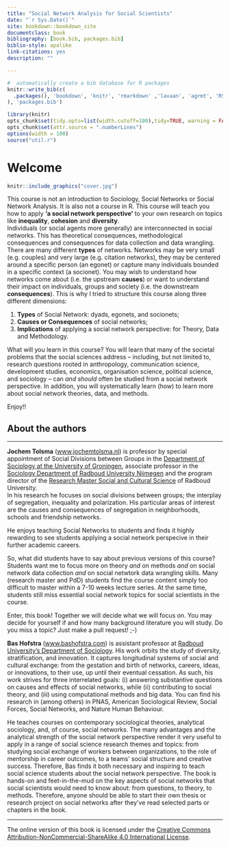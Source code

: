 ```yaml
---
title: "Social Network Analysis for Social Scientists"
date: "`r Sys.Date()`"
site: bookdown::bookdown_site
documentclass: book
bibliography: [book.bib, packages.bib]
biblio-style: apalike
link-citations: yes
description: ""

---
```




<!---
https://jochemtolsma.github.io/SNA-4-Social-Scientists/
--->

```r
#  automatically create a bib database for R packages
knitr::write_bib(c(
  .packages(), 'bookdown', 'knitr', 'rmarkdown' ,'lavaan', 'agrmt', 'RSiena', 'igraph'
), 'packages.bib')
```

```r
library(knitr)
opts_chunk$set(tidy.opts=list(width.cutoff=100),tidy=TRUE, warning = FALSE, message = FALSE,comment = "#>", cache=TRUE)
opts_chunk$set(attr.source = ".numberLines")
options(width = 100)
source("util.r")

```

# Welcome {.unnumbered}


```r
knitr::include_graphics("cover.jpg")
```

<!--- I  wonder whether starting with a negative ("This book is *not*...") is something we want. Perhaps the next iteration we can start with the USP: "This book is about THE social network perspective. That makes it way more important than either the x, the y, or the z. Here, we integrate all that stuff. And so this course is not specifically on either x, y, or z, but instead we relate and integrate these three things into..." Something like that. --->

This course is not an introduction to Sociology, Social Networks or Social Network Analysis. It is also not a course in R. This course will teach you how to apply **'a social network perspective'** to your own research on topics like **inequality**, **cohesion** and **diversity**.\
Individuals (or social agents more generally) are interconnected in social networks. This has theoretical consequences, methodological consequences and consequences for data collection and data wrangling. There are many different **types** of networks. Networks may be very small (e.g. couples) and very large (e.g. citation networks), they may be centered around a specific person (an egonet) or capture many individuals bounded in a specific context (a socionet). You may wish to understand how networks come about (i.e. the upstream **causes**) or want to understand their impact on individuals, groups and society (i.e. the downstream **consequences**). This is why I tried to structure this course along three different dimensions:

1.  **Types** of Social Network: dyads, egonets, and socionets;
2.  **Causes or Consequences** of social networks;
3.  **Implications** of applying a social network perspective: for Theory, Data and Methodology.

<!--- I edited the paragraph below, also for its substance because it may have gone too quickly ("problems of the social sciences", e.g., sounds like problematic social science instead of problem-focused social science as a starting point).  ---> 

What will you learn in this course? You will learn that many of the societal problems that the social sciences address -- including, but not limited to, research questions rooted in anthropology, communication science, development studies, economics, organisation science, political science, and sociology -- can *and should* often be studied from a social network perspective. In addition, you will systematically learn (how) to learn more about social network theories, data, and methods.

<!--- We may expand here on the book structure a tiny bit more (just as short as the paragraph above), i know we do that in chap1, but a small primer on what to expect is useful to draw readers in. ---> 

Enjoy!!



## About the authors {.unnumbered}

------------------------------------------------------------------------

**Jochem Tolsma** ([www.jochemtolsma.nl](https://www.jochemtolsma.nl)) is professor by special appointment of Social Divisions between Groups in the [Department of Sociology at the University of Groningen](https://www.rug.nl/gmw/sociology/), associate professor in the [Sociology Department of Radboud University Nijmegen](https://www.ru.nl/sociology/) and the program director of the [Research Master Social and Cultural Science](https://www.ru.nl/courseguides/socsci/research-master/social-cultural-science/) of Radboud University.\
In his research he focuses on social divisions between groups; the interplay of segregation, inequality and polarization. His particular areas of interest are the causes and consequences of segregation in neighborhoods, schools and friendship networks.

He enjoys teaching Social Networks to students and finds it highly rewarding to see students applying a social network perspecive in their further academic careers.

So, what did students have to say about previous versions of this course? Students want me to focus more on theory *and* on methods *and* on social network data collection *and* on social netwtork data wrangling skills. Many (research master and PdD) students find the course content simply too difficult to master within a 7-10 weeks lecture series. At the same time, students still miss essential social network topics for social scientists in the course.

Enter, this book! Together we will decide what we will focus on. You may decide for yourself if and how many background literature you will study. Do you miss a topic? Just make a pull request! ;-)

**Bas Hofstra** ([www.bashofstra.com](https://www.bashofstra.com)) is assistant professor at [Radboud University’s Department of Sociology](https://www.ru.nl/sociology/). His work orbits the study of diversity, stratification, and innovation. It captures longitudinal systems of social and cultural exchange: from the gestation and birth of networks, careers, ideas, or innovations, to their use, up until their eventual cessation. As such, his work strives for three interrelated goals: (i) answering substantive questions on causes and effects of social networks, while (ii) contributing to social theory, and (iii) using computational methods and big data. You can find his research in (among others) in PNAS, American Sociological Review, Social Forces, Social Networks, and Nature Human Behaviour.

He teaches courses on contemporary sociological theories, analytical sociology, and, of course, social networks. The many advantages and the analytical strength of the social network perspective render it very useful to apply in a range of social science research themes and topics: from studying social exchange of workers between organizations, to the role of mentorship in career outcomes, to a teams’ social structure and creative success. Therefore, Bas finds it both necessary and inspiring to teach social science students about the social network perspective. The book is hands-on and feet-in-the-mud on the key aspects of social networks that social scientists would need to know about: from questions, to theory, to methods. Therefore, anyone should be able to start their own thesis or research project on social networks after they’ve read selected parts or chapters in the book.

------------------------------------------------------------------------

The online version of this book is licensed under the [Creative Commons Attribution-NonCommercial-ShareAlike 4.0 International License](https://creativecommons.org/licenses/by-nc-sa/4.0/).
